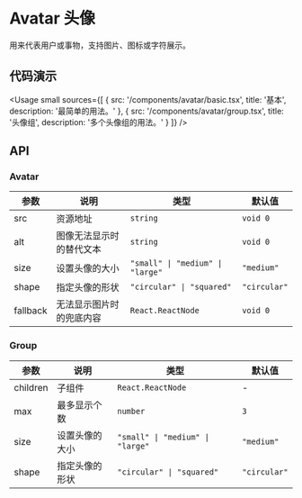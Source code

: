 
# Avatar 头像

用来代表用户或事物，支持图片、图标或字符展示。

## 代码演示

<Usage
  small
  sources={[
    {
      src: '/components/avatar/basic.tsx',
      title: '基本',
      description: '最简单的用法。'
    },
    {
      src: '/components/avatar/group.tsx',
      title: '头像组',
      description: '多个头像组的用法。'
    }
  ]}
/>

## API

### Avatar

| 参数     | 说明                     | 类型                             | 默认值       |
| -------- | ------------------------ | -------------------------------- | ------------ |
| src      | 资源地址                 | `string`                         | `void 0`     |
| alt      | 图像无法显示时的替代文本 | `string`                         | `void 0`     |
| size     | 设置头像的大小           | `"small" \| "medium" \| "large"` | `"medium"`   |
| shape    | 指定头像的形状           | `"circular" \| "squared"`        | `"circular"` |
| fallback | 无法显示图片时的兜底内容 | `React.ReactNode`                | `void 0`     |

### Group

| 参数     | 说明           | 类型                             | 默认值       |
| -------- | -------------- | -------------------------------- | ------------ |
| children | 子组件         | `React.ReactNode`                | -            |
| max      | 最多显示个数   | `number`                         | `3`          |
| size     | 设置头像的大小 | `"small" \| "medium" \| "large"` | `"medium"`   |
| shape    | 指定头像的形状 | `"circular" \| "squared"`        | `"circular"` |
